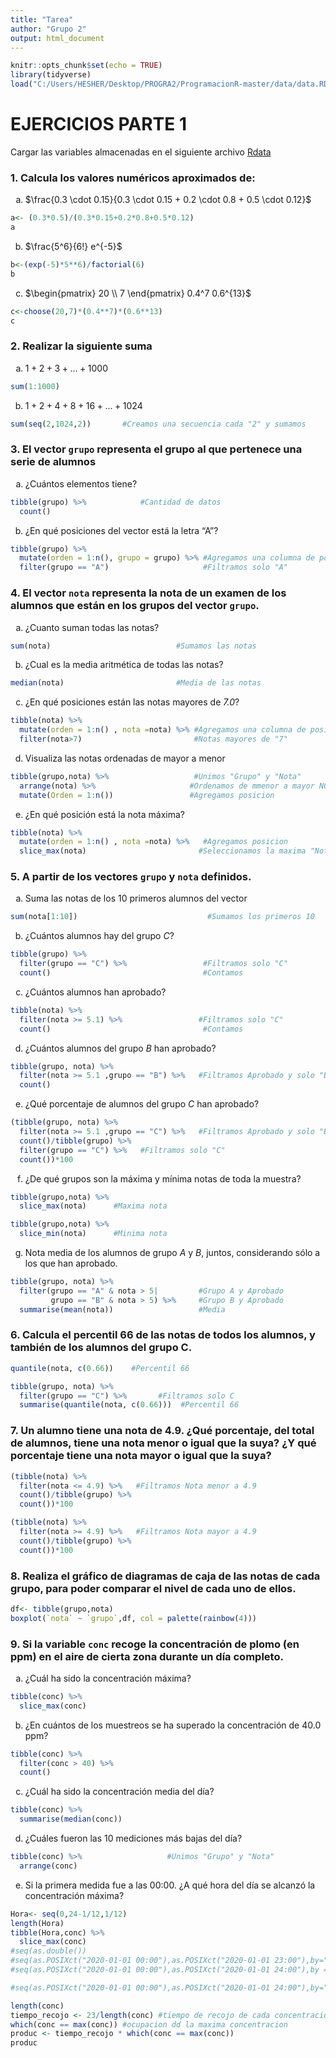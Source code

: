 ---
title: "Tarea"
author: "Grupo 2"
output: html_document
---

```{r setup, include=FALSE}
knitr::opts_chunk$set(echo = TRUE)
library(tidyverse)
load("C:/Users/HESHER/Desktop/PROGRA2/ProgramacionR-master/data/data.RData")
```

# EJERCICIOS PARTE 1

Cargar las variables almacenadas en el siguiente archivo [Rdata](https://goo.gl/uDzU8v)

### 1. Calcula los valores numéricos aproximados de:
a) $\frac{0.3 \cdot 0.15}{0.3 \cdot 0.15 + 0.2 \cdot 0.8 + 0.5 \cdot 0.12}$
```{r}
a<- (0.3*0.5)/(0.3*0.15+0.2*0.8+0.5*0.12)
a 
```
b) $\frac{5^6}{6!} e^{-5}$
```{r}
b<-(exp(-5)*5**6)/factorial(6)
b
```
c) $\begin{pmatrix} 20 \\ 7 \end{pmatrix} 0.4^7  0.6^{13}$
```{r}
c<-choose(20,7)*(0.4**7)*(0.6**13)
c
```
### 2. Realizar la siguiente suma
a) $1+2+3+...+1000$
```{r}
sum(1:1000)
```
b) $1+2+4+8+16+...+1024$
```{r}
sum(seq(2,1024,2))       #Creamos una secuencia cada "2" y sumamos
```
### 3. El vector  `grupo` representa el grupo al que pertenece una serie de alumnos
a) ¿Cuántos elementos tiene?
```{r}
tibble(grupo) %>%            #Cantidad de datos
  count()
```
b) ¿En qué posiciones del vector está la letra "A"?
```{r}
tibble(grupo) %>% 
  mutate(orden = 1:n(), grupo = grupo) %>% #Agregamos una columna de posicion
  filter(grupo == "A")                     #Filtramos solo "A"
```
### 4. El vector `nota` representa la nota de un examen de los alumnos que están en los grupos del vector `grupo`.
a) ¿Cuanto suman todas las notas?
```{r}
sum(nota)                            #Sumamos las notas
```
b) ¿Cual es la media aritmética de todas las notas?
```{r}
median(nota)                         #Media de las notas
```
c) ¿En qué posiciones están las notas mayores de *7.0*?
```{r}
tibble(nota) %>% 
  mutate(orden = 1:n() , nota =nota) %>% #Agregamos una columna de posicion
  filter(nota>7)                         #Notas mayores de "7"
```
d) Visualiza las notas ordenadas de mayor a menor
```{r}
tibble(grupo,nota) %>%                   #Unimos "Grupo" y "Nota"
  arrange(nota) %>%                     #Ordenamos de mmenor a mayor NOTAS
  mutate(Orden = 1:n())                 #Agregamos posicion
```
e) ¿En qué posición está la nota máxima?
```{r}
tibble(nota) %>% 
  mutate(orden = 1:n() , nota =nota) %>%   #Agregamos posicion
  slice_max(nota)                         #Seleccionamos la maxima "Nota"
```

### 5. A partir de los vectores `grupo` y `nota` definidos.
a) Suma las notas de los 10 primeros alumnos del vector
```{r}
sum(nota[1:10])                             #Sumamos los primeros 10
```
b) ¿Cuántos alumnos hay del grupo *C*?
```{r}
tibble(grupo) %>% 
  filter(grupo == "C") %>%                 #Filtramos solo "C"
  count()                                  #Contamos
```
c) ¿Cuántos alumnos han aprobado?
```{r}
tibble(nota) %>% 
  filter(nota >= 5.1) %>%                 #Filtramos solo "C"
  count()                                  #Contamos
```
d) ¿Cuántos alumnos del grupo *B* han aprobado?
```{r}
tibble(grupo, nota) %>% 
  filter(nota >= 5.1 ,grupo == "B") %>%   #Filtramos Aprobado y solo "B"
  count() 
```

e) ¿Qué porcentaje de alumnos del grupo *C* han aprobado?
```{r}
(tibble(grupo, nota) %>%
  filter(nota >= 5.1 ,grupo == "C") %>%   #Filtramos Aprobado y solo "B"
  count()/tibble(grupo) %>%
  filter(grupo == "C") %>%   #Filtramos solo "C"
  count())*100

```
f) ¿De qué grupos son la máxima y mínima notas de toda la muestra?
```{r}
tibble(grupo,nota) %>%    
  slice_max(nota)      #Maxima nota
```
```{r}
tibble(grupo,nota) %>%    
  slice_min(nota)      #Minima nota
```
g) Nota media de los alumnos de grupo *A* y *B*, juntos, considerando sólo a los que han aprobado.
```{r}
tibble(grupo, nota) %>% 
  filter(grupo == "A" & nota > 5|         #Grupo A y Aprobado
         grupo == "B" & nota > 5) %>%     #Grupo B y Aprobado
  summarise(mean(nota))                   #Media
```
### 6. Calcula el percentil 66 de las notas de todos los alumnos, y también de los alumnos del grupo C.
```{r}
quantile(nota, c(0.66))    #Percentil 66
```
```{r}
tibble(grupo, nota) %>% 
  filter(grupo == "C") %>%       #Filtramos solo C
  summarise(quantile(nota, c(0.66)))  #Percentil 66

```
### 7. Un alumno tiene una nota de 4.9. ¿Qué porcentaje, del total de alumnos, tiene una nota menor o igual que la suya? ¿Y qué porcentaje tiene una nota mayor o igual que la suya?
```{r}
(tibble(nota) %>%
  filter(nota <= 4.9) %>%   #Filtramos Nota menor a 4.9
  count()/tibble(grupo) %>%
  count())*100   
```
```{r}
(tibble(nota) %>%
  filter(nota >= 4.9) %>%   #Filtramos Nota mayor a 4.9
  count()/tibble(grupo) %>%
  count())*100  
```
### 8. Realiza el gráfico de diagramas de caja de las notas de cada grupo, para poder comparar el nivel de cada uno de ellos.
```{r}
df<- tibble(grupo,nota)
boxplot(`nota` ~ `grupo`,df, col = palette(rainbow(4)))
```

### 9. Si la variable `conc` recoge la concentración de plomo (en ppm) en el aire de cierta zona durante un día completo.

a) ¿Cuál ha sido la concentración máxima?
```{r}
tibble(conc) %>% 
  slice_max(conc)
```
b) ¿En cuántos de los muestreos se ha superado la concentración de 40.0 ppm?
```{r}
tibble(conc) %>% 
  filter(conc > 40) %>% 
  count()
```
c) ¿Cuál ha sido la concentración media del día?
```{r}
tibble(conc) %>% 
  summarise(median(conc))
```
d) ¿Cuáles fueron las 10 mediciones más bajas del día?
```{r}
tibble(conc) %>%                   #Unimos "Grupo" y "Nota"
  arrange(conc)
```
e) Si la primera medida fue a las 00:00. ¿A qué hora del día se alcanzó la concentración máxima?
```{r}
Hora<- seq(0,24-1/12,1/12)
length(Hora)
tibble(Hora,conc) %>%
  slice_max(conc)
#seq(as.double())
#seq(as.POSIXct("2020-01-01 00:00"),as.POSIXct("2020-01-01 23:00"),by=" min")
#seq(as.POSIXct("2020-01-01 00:00"),as.POSIXct("2020-01-01 24:00"),by = "1/12 min")

#seq(as.POSIXct("2020-01-01 00:00"),as.POSIXct("2020-01-01 24:00"),by="1/12 min")

```
```{r}
length(conc)
tiempo_recojo <- 23/length(conc) #tiempo de recojo de cada concentracion
which(conc == max(conc)) #ocupacion dd la maxima concentracion
produc <- tiempo_recojo * which(conc == max(conc))
produc
```


